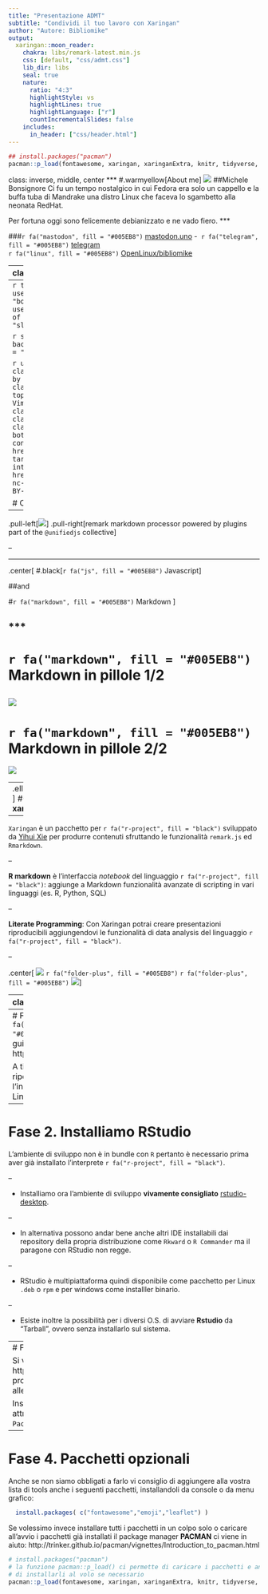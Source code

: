 ```yaml
---
title: "Presentazione ADMT"
subtitle: "Condividi il tuo lavoro con Xaringan"
author: "Autore: Bibliomike"
output:
  xaringan::moon_reader:
    chakra: libs/remark-latest.min.js
    css: [default, "css/admt.css"]
    lib_dir: libs
    seal: true
    nature:
      ratio: "4:3"
      highlightStyle: vs
      highlightLines: true
      highlightLanguage: ["r"]
      countIncrementalSlides: false
    includes:
      in_header: ["css/header.html"]    
---
```

```r
## install.packages("pacman")
pacman::p_load(fontawesome, xaringan, xaringanExtra, knitr, tidyverse, emoji, leaflet)
```
class: inverse, middle, center
***
#.warmyellow[About me]
![](img/Bibliomike.png)
##Michele Bonsignore
Ci fu un tempo nostalgico in cui Fedora era solo un cappello e la buffa tuba di Mandrake una distro Linux che faceva lo sgambetto alla neonata RedHat.

Per fortuna oggi sono felicemente debianizzato e ne vado fiero.
***

###`r fa("mastodon", fill = "#005EB8")` [mastodon.uno](https://mastodon.uno/@michelebonsignore)&nbsp;-&nbsp; `r fa("telegram", fill = "#005EB8")` [telegram](https://t.me/Mikethepenguin) <br> `r fa("linux", fill = "#005EB8")` [OpenLinux/bibliomike](https://openlinux.it/author/bibliomike/)

---
class: inverse,middle

#.warmyellow[Acknowledgments]

.left-column[
#`r fa("linux", fill = "black")`
<br>
#`r fa("r-project", fill = "black")`
<br>
#`r fa("face-smile", fill = "black")`
]
.right-column[
Vimelug: <span class="lug">&nbsp;- &nbsp;&nbsp; Vimercate </span>L<span class="lug">inux</span> U<span class="lug">ser</span> G<span class="lug">roup &nbsp;&nbsp;-</span>
`r fa("telegram", fill = "#005EB8")` [telegram.me/vimelug](https://telegram.me/vimelug) &nbsp;&nbsp; - &nbsp;&nbsp; `r fa("firefox-browser", fill = "#005EB8")` [vimelug.org/](https://vimelug.org)

<br>
[The R Project for Statistical Computing](https://www.r-project.org)

<br>
<br>
`r fa("github", fill = "#005EB8")`[xaringan](https://github.com/yihui/xaringan) .lug[developed by Yihui Xie]

`r fa("github", fill = "#005EB8")`[xaringanExtra](https://github.com/gadenbuie/xaringanExtra) .lug[developed by Garrick Anden-Buie]
]

---
```r
titolo <- "Presentazione ADMT";
use_webcam()
use_progress_bar(color = "#AE2573", location = "bottom")
use_clipboard()
use_broadcast()
## use_animate_all("slide_up") 'arg' should be one of
## "slide_left", "slide_right", "slide_up", "slide_down", "roll", "fade"
```

```r
  style_banner(
    text_color = "white",
    background_color = "#FF6601",
    padding_vertical = "8px"
  )
```

```r
  use_banner(
    top_left = "<div class=\"logo_left\">VIME<span class=\"lug\">LUG by ADMT</span></div>",
    top_center = c("<span class=\"banTitolo\">",titolo,"</span"),
    top_right = "<span class=\"lug\">- &nbsp;&nbsp; Vimercate </span>L<span class=\"lug\">inux</span> U<span class=\"lug\">ser</span> G<span class=\"lug\">roup &nbsp;&nbsp;-</span>",
    bottom_center = "<span class=\"noBack\">I contenuti prodotti da <a href=\"https://vimelug.org/\" target=\"_blank\">VIMELUG</a> sono integralmente rilasciati sotto licenza <a href=\"https://creativecommons.org/licenses/by-nc-sa/4.0/deed.it\"> Creative Commons v. 4.0 CC BY-NC-SA</a></span>",
    exclude = "inverse"
  )
```

# Cos'è **remark.js**
--

.pull-left[![](img/remark.png)]
.pull-right[remark markdown processor powered by plugins part of the `@unifiedjs` collective]
<br clear="left">

--

***

.center[
#.black[`r fa("js", fill = "#005EB8")` Javascript]

##and

#`r fa("markdown", fill = "#005EB8")` Markdown
]

***
---

# `r fa("markdown", fill = "#005EB8")` Markdown in pillole 1/2

![](img/mark1.png)
---
# `r fa("markdown", fill = "#005EB8")` Markdown in pillole 2/2

![](img/mark2.png)

---
.ellipse[![](img/bandthree2.png)]
#Cos'è **xaringan**

--

`Xaringan` è un pacchetto per `r fa("r-project", fill = "black")` sviluppato da [Yihui Xie](https://yihui.org/) per produrre contenuti sfruttando le funzionalità `remark.js` ed `Rmarkdown`.

--

__R markdown__ è l'interfaccia *notebook* del linguaggio `r fa("r-project", fill = "black")`: aggiunge a Markdown funzionalità avanzate di scripting in vari linguaggi (es. R, Python, SQL)

--

__Literate Programming__: Con Xaringan potrai creare presentazioni riproducibili aggiungendovi le funzionalità di data analysis del linguaggio `r fa("r-project", fill = "black")`.

--

.center[
![](img/hex-xaringan.png) `r fa("folder-plus", fill = "#005EB8")` `r fa("folder-plus", fill = "#005EB8")` ![](img/hex-rmarkdown.png)
]

---
class:inverse,middle,center
<hr>
#![](img/Yihui.png)Installazione del software
<hr>
---
# Fase 1. Installiamo `r fa("r-project", fill = "#005EB8")`
* Seguire le guide disponibili su https://cran.r-project.org/.

A titolo di esempio riportiamo le istruzioni per l'installazione su Linux/Debian:
.pull-left[
```
sudo apt update
sudo apt install r-base r-base-dev
```
Per vedere se tutto funziona correttamente avviamo `r fa("r-project", fill = "black")` da terminale con l'istruzione `R`, e con la funzione `demo(graphics)` facciamo girare un paio di esempi grafici:
]
.pull-right[
![](img/RDemo.png)]

---
# Fase 2. Installiamo RStudio

L'ambiente di sviluppo non è in bundle con `R` pertanto è necessario prima aver già installato l'interprete `r fa("r-project", fill = "black")`.

--

* Installiamo ora l'ambiente di sviluppo **vivamente consigliato** [rstudio-desktop](https://posit.co/download/rstudio-desktop/).

--

  * In alternativa possono andar bene anche altri IDE installabili dai repository della propria distribuzione come `Rkward` o `R Commander` ma il paragone con RStudio non regge.
  
--

  * RStudio è multipiattaforma quindi disponibile come pacchetto per Linux `.deb` o `rpm` e per windows come installler binario.

--

  * Esiste inoltre la possibilità per i diversi O.S. di avviare **Rstudio** da "Tarball", ovvero senza installarlo sul sistema.

---
# Fase 3. Pacchetti di base

Si veda il TaskView specifico del repository CRAN https://cran.r-project.org/web/views/ReproducibleResearch.html alle sezioni **HTML** e **Markdown**.

Installiamo i pacchetti necessari al nostro scopo attraverso il menu di RStudio `tools/Install Packages`.
![](img/rstudioInstallpkg.png)

---

# Fase 4. Pacchetti opzionali

Anche se non siamo obbligati a farlo vi consiglio di aggiungere alla vostra lista di tools anche i seguenti pacchetti, installandoli da console o da menu grafico:
```r
  install.packages( c("fontawesome","emoji","leaflet") )
```

Se volessimo invece installare tutti i pacchetti in un colpo solo o caricare all'avvio i pacchetti già installati il package manager **PACMAN** ci viene in aiuto:  http://trinker.github.io/pacman/vignettes/Introduction_to_pacman.html

```r
# install.packages("pacman")
# la funzione pacman::p_load() ci permette di caricare i pacchetti e anche
# di installarli al volo se necessario
pacman::p_load(fontawesome, xaringan, xaringanExtra, knitr, tidyverse, emoji, leaflet)
```


